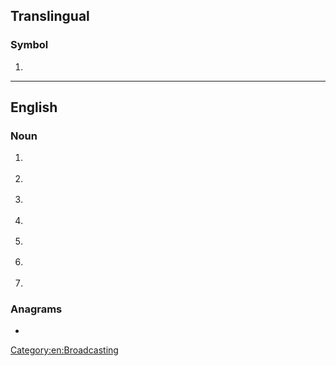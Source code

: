 {{also|fm|Fm|.fm|f.m.|F&M}}
==Translingual==

===Symbol===
{{mul-symbol}}

# {{ISO 3166|1|2|Federated States of Micronesia}}

----

==English==

===Noun===
{{en-noun|~}}

# {{lb|en|uncountable}} {{initialism of|en|frequency modulation}}
# {{lb|en|countable|military}} {{init of|en|field marshal}}
# {{lb|en|countable}} {{init of|en|finance minister}}
# {{lb|en|countable}} {{init of|en|foreign minister}}
# {{lb|en|countable}} {{init of|en|field manual}}
# {{lb|en|countable|aviation}} {{init of|en|fan marker}}
# {{lb|en|countable|chess}} {{init of|en|{{w|FIDE Master}}}}

===Anagrams===
* {{anagrams|en|a=fm|M-F|MF|mf}}

[[Category:en:Broadcasting]]